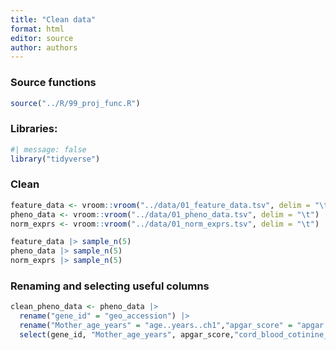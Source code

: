 ```yaml
---
title: "Clean data"
format: html
editor: source
author: authors
---
```


### Source functions

```r
source("../R/99_proj_func.R")
```

### Libraries:

```r
#| message: false
library("tidyverse")
```

### Clean

```r

feature_data <- vroom::vroom("../data/01_feature_data.tsv", delim = "\t")
pheno_data <- vroom::vroom("../data/01_pheno_data.tsv", delim = "\t")
norm_exprs <- vroom::vroom("../data/01_norm_exprs.tsv", delim = "\t")

```

```r

feature_data |> sample_n(5)
pheno_data |> sample_n(5)
norm_exprs |> sample_n(5)

```

### Renaming and selecting useful columns

```r
clean_pheno_data <- pheno_data |>
  rename("gene_id" = "geo_accession") |>
  rename("Mother_age_years" = "age..years..ch1","apgar_score" = "apgar.score..5s..ch1", "cord_blood_cotinine_ng_ml" = "cord.blood.cotinine..ng.ml..ch1", "gestational_age_weeks" = "gestational.age..weeks..ch1", "maternal_blood_cotinine_ng_ml" ="maternal.blood.cotinine..ng.ml..ch1", "maternal_bmi" = "maternal.bmi.ch1", "smoking_status" = "smoking.status.ch1","newborn_weight_g"="newborn.weight..g..ch1") |>
  select(gene_id, "Mother_age_years", apgar_score,"cord_blood_cotinine_ng_ml","gestational_age_weeks","maternal_blood_cotinine_ng_ml",maternal_bmi,smoking_status,newborn_weight_g,sex)
```
